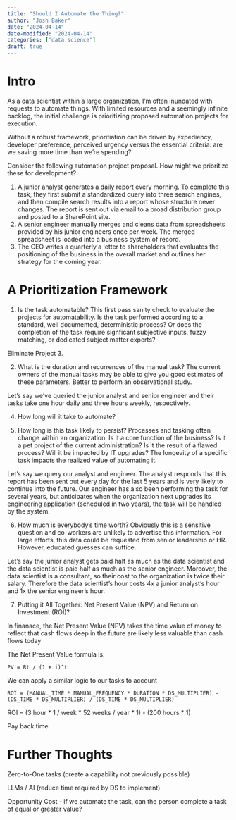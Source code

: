 ```yaml
---
title: "Should I Automate the Thing?"
author: "Josh Baker"
date: "2024-04-14"
date-modified: "2024-04-14"
categories: ["data science"]
draft: true
---
```



# Intro 
As a data scientist within a large organization, I'm often inundated with requests to automate things.  With  limited resources and a seemingly infinite backlog, the initial challenge is prioritizing proposed automation projects for execution.  

Without a robust framework, prioritiation can be driven by expediency, developer preference, perceived urgency versus the essential criteria: are we saving more time than we're spending?  

Consider the following automation project proposal.  How might we prioritize these for development?

1. A junior analyst generates a daily report every morning.  To complete this task, they first submit a standardized query into three search engines, and then compile search results into a report whose structure never changes.  The report is sent out via email to a broad distribution group and posted to a SharePoint site.  
2. A senior engineer manually merges and cleans data from spreadsheets provided by his junior engineers once per week.  The merged spreadsheet is loaded into a business system of record.
3. The CEO writes a quarterly a letter to shareholders that evaluates the positioning of the business in the overall market and outlines her strategy for the coming year.

# A Prioritization Framework

1. Is the task automatable?
This first pass sanity check to evaluate the projects for automatability.  Is the task performed according to a standard, well documented, deterministic process?  Or does the completion of the task require signficant subjective inputs, fuzzy matching, or dedicated subject matter experts?

Eliminate Project 3.

2. What is the duration and recurrences of the manual task?
The current owners of the manual tasks may be able to give you good estimates of these parameters.  Better to  perform an observational study. 

Let's say we've queried the junior analyst and senior engineer and their tasks take one hour daily and three hours weekly, respectively.

4.  How long will it take to automate?

5. How long is this task likely to persist?
Processes and tasking often change within an organization.  Is it a core function of the business?  Is it a pet project of the current administration?  Is it the result of a flawed process?  Will it be impacted by IT upgrades?  The longevity of a specific task impacts the realized value of automating it.   

Let's say we query our analyst and engineer.  The analyst responds that this report has been sent out every day for the last 5 years and is very likely to continue into the future.  Our engineer has also been performing the task for several years, but anticipates when the organization next upgrades its engineering application (scheduled in two years), the task will be handled by the system. 

6. How much is everybody's time worth?
Obviously this is a sensitive question and co-workers are unlikely to advertise this information.  For large efforts, this data could be requested from senior leadership or HR.  However, educated guesses can suffice.

Let's say the junior analyst gets paid half as much as the data scientist and the data scientist is paid half as much as the senior engineer.  Moreover, the data scientist is a consultant, so their cost to the organization is twice their salary.  Therefore the data scientist's hour costs 4x a junior analyst's hour and 1x the senior engineer's hour.  

7. Putting it All Together: Net Present Value (NPV) and Return on Investment (ROI)?

In finanace, the Net Present Value (NPV) takes the time value of money to reflect that cash flows deep in the future are likely less valuable than cash flows today 

The Net Present Value formula is:

```
PV = Rt / (1 + i)^t
```

We can apply a similar logic to our tasks to account

```
ROI = (MANUAL_TIME * MANUAL_FREQUENCY * DURATION * DS_MULTIPLIER) - (DS_TIME * DS_MULTIPLIER) / (DS_TIME * DS_MULTIPLIER) 
```

ROI = (3 hour * 1 / week * 52 weeks / year * 1) - (200 hours * 1)

Pay back time

# Further Thoughts

Zero-to-One tasks (create a capability not previously possible)

LLMs / AI (reduce time required by DS to implement)

Opportunity Cost - if we automate the task, can the person complete a task of equal or greater value?

